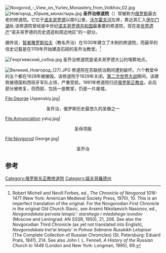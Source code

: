 [[File:Novgorod_-_View_on_Yuriev_Monastery_from_Volkhov_02.jpg|thumb]]
[[File:Новгород._Юрьев_монастырь.jpg|thumb]]
'''圣乔治修道院'''（{{lang-ru|Юрьев монастырь}}）常被称为[[俄罗斯|俄罗斯]]最古老的修道院。它位于[[诺夫哥罗德|诺夫哥罗德]]以南5公里，[[沃尔霍夫河|沃尔霍夫河]]左岸，靠近其汇入[[伊尔门湖|伊尔门湖]]处.该修道院曾经是中世纪[[诺夫哥罗德共和国|诺夫哥罗德共和国]]最重要的修道院，现在是[[世界遗产|世界遗产]]“诺夫哥罗德的历史遗迹和周边地区”的一部分。

据传说，[[智者雅罗斯拉夫|智者雅罗斯拉夫]]（教名乔治）在1030年建立了木制的修道院，而最早的信史记载是在1119年开始建造石砌的圣乔治教堂。<ref>Robert Michell and Nevill Forbes, ed., ''The Chronicle of Novgorod 1016-1471'' (New York: American Medieval Society Press, 1970), 10. This is an imperfect translation of the original.  For the Novgorodian First Chronicle in the original Old Church Slavic, see Arsenii Nikolaevich Nasonov, ed., ''Novgorodskaia pervaia letopis': starshego i mladshego isvodov'' (Moscow and Leningrad: AN SSSR, 1950), 21, 206.  See also the Novgorodian Third Chronicle (as yet not translated into English), ''Novgorodskaia tret’ai letopis’'' in ''Polnoe Sobranie Russkikh Letopisei'' (The Complete Collection of Russian Chronicles) (St. Petersburg: Eduard Prats, 1841), 214.  See also John I. L. Fennell, ''A History of the Russian Church to 1448'' (London and New York: Longman, 1995), 69.</ref>

[[File:Георгиевский_собор.jpg|thumb]]
圣乔治修道院是诺夫哥罗德大公的埋葬地点。

[[File:Великий_Новгород_(27).JPG|thumb]]
修道院在苏联统治期间遭到破坏。六个教堂中的五个都在1928年被摧毁。该修道院于1929年关闭。[[第二次世界大战|第二次世界大战]]期间，该建筑被德国和西班牙军队占领，严重受损。1991年修道院归还[[俄罗斯正教会|俄罗斯正教会]]，此后部分被修复，但西部，包括一座教堂，仍是一片废墟。

<gallery class="center"  widths="200px" heights="230px" caption="[[伊凡雷帝|伊凡雷帝]]从该修道院抢走的一些圣像">
File:George Uspenskiy.jpg|<center>圣乔治，俄罗斯历史最悠久的圣像之一</center>
File:Annunciation ystuj.jpg|<center>圣母领报</center>
File:Novgorod George.jpg|<center>圣乔治</center>
</gallery>

==参考==
{{reflist|32em}}
{{coord|58|29|15|N|31|17|07|E|display=title}}

[[Category:俄罗斯东正教修道院|Category:俄罗斯东正教修道院]]
[[Category:諾夫哥羅德州|Category:諾夫哥羅德州]]